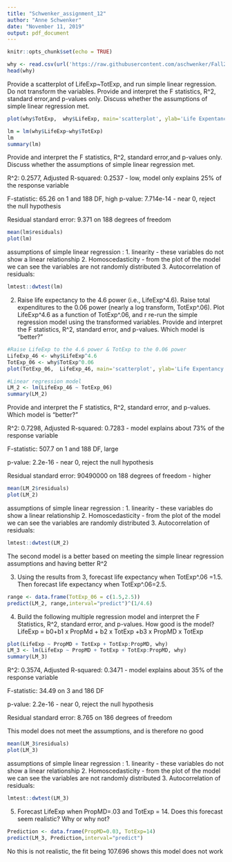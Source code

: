 ```yaml
---
title: "Schwenker_assignment_12"
author: "Anne Schwenker"
date: "November 11, 2019"
output: pdf_document
---
```


```r
knitr::opts_chunk$set(echo = TRUE)
```
```r
why <- read.csv(url('https://raw.githubusercontent.com/aschwenker/Fall2019/master/who.csv'))
head(why)
```
 Provide a scatterplot of LifeExp~TotExp, and run simple linear regression. Do not transform the
variables. Provide and interpret the F statistics, R^2, standard error,and p-values only. Discuss
whether the assumptions of simple linear regression met.
```r
plot(why$TotExp,  why$LifeExp, main='scatterplot', ylab='Life Expentancy', xlab = 'Total Expenditure', col=3)

```
```r
lm = lm(why$LifeExp~why$TotExp)
lm
summary(lm)
```
Provide and interpret the F statistics, R^2, standard error,and p-values only. Discuss
whether the assumptions of simple linear regression met.

R^2:
0.2577, Adjusted R-squared: 0.2537 - low, model only explains 25% of the response variable 

F-statistic:
65.26 on 1 and 188 DF, high
p-value: 7.714e-14 - near 0, reject the null hypothesis 

Residual standard error: 9.371 on 188 degrees of freedom 
```r
mean(lm$residuals)
plot(lm)
```


assumptions of simple linear regression :
1. linearity - these variables do not show a linear relationship
2. Homoscedasticity - from the plot of the model we can see the variables are not randomly distributed
3. Autocorrelation of residuals:
```r
lmtest::dwtest(lm)
```

2. Raise life expectancy to the 4.6 power (i.e., LifeExp^4.6). Raise total expenditures to the 0.06
power (nearly a log transform, TotExp^.06). Plot LifeExp^4.6 as a function of TotExp^.06, and r
re-run the simple regression model using the transformed variables. Provide and interpret the F
statistics, R^2, standard error, and p-values. Which model is "better?"

```r
#Raise LifeExp to the 4.6 power & TotExp to the 0.06 power
LifeExp_46 <- why$LifeExp^4.6
TotExp_06 <- why$TotExp^0.06
plot(TotExp_06,  LifeExp_46, main='scatterplot', ylab='Life Expentancy ^4.6', xlab = 'Total Expenditure ^ 0.06', col=3)

#Linear regression model
LM_2 <- lm(LifeExp_46 ~ TotExp_06)
summary(LM_2)
```
Provide and interpret the F
statistics, R^2, standard error, and p-values. Which model is "better?"


R^2:
0.7298, Adjusted R-squared: 0.7283 - model explains about 73% of the response variable 

F-statistic:
507.7 on 1 and 188 DF, large

p-value: 2.2e-16 - near 0, reject the null hypothesis 

Residual standard error: 90490000 on 188 degrees of freedom - higher

```r
mean(LM_2$residuals)
plot(LM_2)
```
assumptions of simple linear regression :
1. linearity - these variables do show a linear relationship
2. Homoscedasticity - from the plot of the model we can see the variables are randomly distributed
3. Autocorrelation of residuals:
```r
lmtest::dwtest(LM_2)
```
The second model is a better based on meeting the simple linear regression assumptions and having better R^2


3. Using the results from 3, forecast life expectancy when TotExp^.06 =1.5. Then forecast life
expectancy when TotExp^.06=2.5.

```r
range <- data.frame(TotExp_06 = c(1.5,2.5))
predict(LM_2, range,interval="predict")^(1/4.6)
```

4. Build the following multiple regression model and interpret the F Statistics, R^2, standard error,
and p-values. How good is the model?
LifeExp = b0+b1 x PropMd + b2 x TotExp +b3 x PropMD x TotExp

```r
plot(LifeExp ~ PropMD + TotExp + TotExp:PropMD, why)
LM_3 <- lm(LifeExp ~ PropMD + TotExp + TotExp:PropMD, why)
summary(LM_3)
```
R^2:
0.3574, Adjusted R-squared: 0.3471 - model explains about 35% of the response variable 

F-statistic:
34.49 on 3 and 186 DF

p-value: 2.2e-16 - near 0, reject the null hypothesis 

Residual standard error: 8.765 on 186 degrees of freedom

This model does not meet the assumptions, and is therefore no good
```r
mean(LM_3$residuals)
plot(LM_3)
```
assumptions of simple linear regression :
1. linearity - these variables do not show a linear relationship
2. Homoscedasticity - from the plot of the model we can see the variables are not randomly distributed
3. Autocorrelation of residuals:
```r
lmtest::dwtest(LM_3)
```

5. Forecast LifeExp when PropMD=.03 and TotExp = 14. Does this forecast seem realistic? Why
or why not?

```r
Prediction <- data.frame(PropMD=0.03, TotExp=14)
predict(LM_3, Prediction,interval="predict")
```

No this is not realistic, the fit being 107.696 shows this model does not work